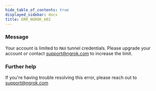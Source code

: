 ```yaml
---
hide_table_of_contents: true
displayed_sidebar: docs
title: ERR_NGROK_602
---
```


### Message

Your account is limited to `MAX` tunnel credentials. Please upgrade your account or contact support@ngrok.com to increase the limit.

<ErrorDetails />

### Further help

If you're having trouble resolving this error, please reach out to [support@ngrok.com](mailto:support@ngrok.com?subject=Help%20with%20ERR_NGROK_602)
